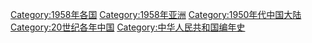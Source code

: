 {{portal|中华人民共和国}}
{{Commonscat|1958 in China}}
{{Year by category
|m=1
|c=9
|d=5
|y=8
|cat=中国大陆
|sortkey=中国
|parent=20世纪各年中国
|subcat=1950年代中国大陆
}}

{{Catmore}}
[[Category:1958年各国|Category:1958年各国]]
[[Category:1958年亚洲|Category:1958年亚洲]]
[[Category:1950年代中国大陆|Category:1950年代中国大陆]]
[[Category:20世纪各年中国|Category:20世纪各年中国]]
[[Category:中华人民共和国编年史‎|Category:中华人民共和国编年史‎]]